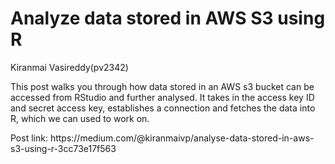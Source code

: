 # Analyze data stored in AWS S3 using R 

Kiranmai Vasireddy(pv2342)


This post walks you through how data stored in an AWS s3 bucket can be accessed from RStudio and further analysed. It takes in the access key ID and secret access key, establishes a connection and fetches the data into R, which we can used to work on. 

Post link: https://medium.com/@kiranmaivp/analyse-data-stored-in-aws-s3-using-r-3cc73e17f563